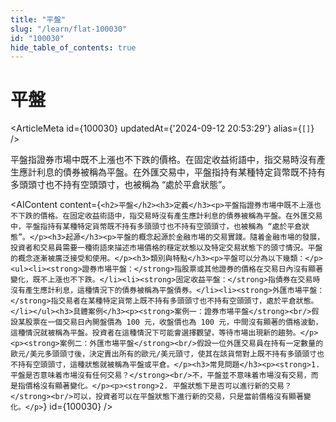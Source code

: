 ```yaml
---
title: "平盤"
slug: "/learn/flat-100030"
id: "100030"
hide_table_of_contents: true
---
```



# 平盤

<ArticleMeta id={100030} updatedAt={'2024-09-12 20:53:29'} alias={`[]`} />
<div className='border-solid border-b border-t-0 my-4 border-[var(--ifm-color-gray-300)]' />

平盤指證券市場中既不上漲也不下跌的價格。在固定收益術語中，指交易時沒有產生應計利息的債券被稱為平盤。在外匯交易中，平盤指持有某種特定貨幣既不持有多頭頭寸也不持有空頭頭寸，也被稱為 “處於平倉狀態”。

<AIContent content={`<h2>平盤</h2><h3>定義</h3><p>平盤指證券市場中既不上漲也不下跌的價格。在固定收益術語中，指交易時沒有產生應計利息的債券被稱為平盤。在外匯交易中，平盤指持有某種特定貨幣既不持有多頭頭寸也不持有空頭頭寸，也被稱為 “處於平倉狀態”。</p><h3>起源</h3><p>平盤的概念起源於金融市場的交易實踐。隨着金融市場的發展，投資者和交易員需要一種術語來描述市場價格的穩定狀態以及特定交易狀態下的頭寸情況。平盤的概念逐漸被廣泛接受和使用。</p><h3>類別與特點</h3><p>平盤可以分為以下幾類：</p><ul><li><strong>證券市場平盤：</strong>指股票或其他證券的價格在交易日內沒有顯著變化，既不上漲也不下跌。</li><li><strong>固定收益平盤：</strong>指債券在交易時沒有產生應計利息，這種情況下的債券被稱為平盤債券。</li><li><strong>外匯市場平盤：</strong>指交易者在某種特定貨幣上既不持有多頭頭寸也不持有空頭頭寸，處於平倉狀態。</li></ul><h3>具體案例</h3><p><strong>案例一：證券市場平盤</strong><br/>假設某股票在一個交易日內開盤價為 100 元，收盤價也為 100 元，中間沒有顯著的價格波動，這種情況就被稱為平盤。投資者在這種情況下可能會選擇觀望，等待市場出現新的趨勢。</p><p><strong>案例二：外匯市場平盤</strong><br/>假設一位外匯交易員在持有一定數量的歐元/美元多頭頭寸後，決定賣出所有的歐元/美元頭寸，使其在該貨幣對上既不持有多頭頭寸也不持有空頭頭寸，這種狀態就被稱為平盤或平倉。</p><h3>常見問題</h3><p><strong>1. 平盤是否意味着市場沒有任何交易？</strong><br/>不，平盤並不意味着市場沒有交易，而是指價格沒有顯著變化。</p><p><strong>2. 平盤狀態下是否可以進行新的交易？</strong><br/>可以，投資者可以在平盤狀態下進行新的交易，只是當前價格沒有顯著變化。</p>`} id={100030} />
